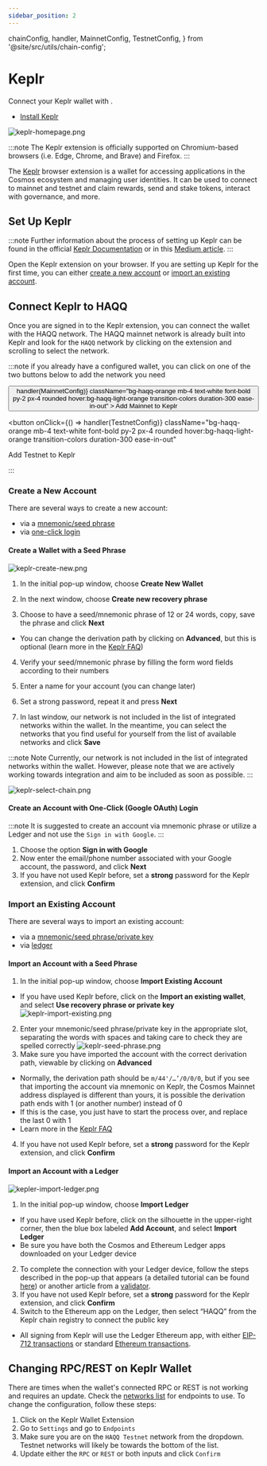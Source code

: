 ```yaml
---
sidebar_position: 2
---
```


  chainConfig,
  handler,
  MainnetConfig,
  TestnetConfig,
} from '@site/src/utils/chain-config';

# Keplr

Connect your Keplr wallet with <ProjectValue keyword="name" />.

- [Install Keplr](https://www.keplr.app/)

![keplr-homepage.png](/img/keplr-homepage.png)

:::note
The Keplr extension is officially supported on Chromium-based browsers (i.e. Edge, Chrome, and Brave) and Firefox.
:::

The [Keplr](https://www.keplr.app/) browser extension is a wallet for accessing applications in the Cosmos ecosystem and
managing user identities. It can be used to connect to <ProjectValue keyword="name" /> mainnet and testnet and claim
rewards, send and stake tokens, interact with governance, and more.

## Set Up Keplr

:::note
Further information about the process of setting up Keplr can be found in the official
[Keplr Documentation](https://keplr.crunch.help/getting-started) or in this [Medium article](https://medium.com/chainapsis/how-to-use-keplr-wallet-40afc80907f6).
:::

Open the Keplr extension on your browser. If you are setting up Keplr for the first time, you can either
[create a new account](#create-a-new-account) or [import an existing account](#import-an-existing-account).

## Connect Keplr to HAQQ

Once you are signed in to the Keplr extension, you can connect the wallet with the HAQQ network. The HAQQ mainnet network
is already built into Keplr and look for the `HAQQ` network by clicking on the extension and scrolling to select the network.

:::note
if you already have a configured wallet, you can click on one of the two buttons below to add the network you need

<div className="grid grid-cols-1 md:grid-cols-2 gap-[24px]">
<button
  onClick={() => handler(MainnetConfig)}
  className="bg-haqq-orange mb-4 text-white font-bold py-2 px-4 rounded hover:bg-haqq-light-orange transition-colors duration-300 ease-in-out"
>
  Add Mainnet to Keplr
</button>

<button
  onClick={() => handler(TestnetConfig)}
  className="bg-haqq-orange mb-4 text-white font-bold py-2 px-4 rounded hover:bg-haqq-light-orange transition-colors duration-300 ease-in-out"
>
  Add Testnet to Keplr
</button>
</div>
:::

### Create a New Account

There are several ways to create a new account:

- via a [mnemonic/seed phrase](#create-a-wallet-with-a-seed-phrase)
- via [one-click login](#create-an-account-with-one-click-google-oauth-login)

#### Create a Wallet with a Seed Phrase

![keplr-create-new.png](/img/keplr-create-new.png)

1. In the initial pop-up window, choose **Create New Wallet**

2. In the next window, choose **Create new recovery phrase**

3. Choose to have a seed/mnemonic phrase of 12 or 24 words, copy, save the phrase and click **Next**

- You can change the derivation path by clicking on **Advanced**, but this is optional (learn more in the
  [Keplr FAQ](https://faq.keplr.app/))

4. Verify your seed/mnemonic phrase by filling the form word fields according to their numbers

5. Enter a name for your account (you can change later)

6. Set a strong password, repeat it and press **Next**

7. In last window, our network is not included in the list of integrated networks within the wallet. In the meantime, you can select the networks that you find useful for yourself from the list of available networks and click **Save**

:::note Note
Currently, our network is not included in the list of integrated networks within the wallet.
However, please note that we are actively working towards integration and aim to be included as soon as possible.
:::

![keplr-select-chain.png](/img/keplr-select-chain.png)

#### Create an Account with One-Click (Google OAuth) Login

:::note
It is suggested to create an account via mnemonic phrase or utilize a Ledger and not use the `Sign in with Google`.
:::

1. Choose the option **Sign in with Google**
2. Now enter the email/phone number associated with your Google account, the password, and click **Next**
3. If you have not used Keplr before, set a **strong** password for the Keplr extension, and click **Confirm**

### Import an Existing Account

There are several ways to import an existing account:

- via a [mnemonic/seed phrase/private key](#import-an-account-with-a-seed-phrase)
- via [ledger](#import-an-account-with-a-ledger)

#### Import an Account with a Seed Phrase

1. In the initial pop-up window, choose **Import Existing Account**

- If you have used Keplr before, click on the **Import an existing wallet**, and select **Use recovery phrase or private key**
  ![keplr-import-existing.png](/img/keplr-import-existing.png)

2. Enter your mnemonic/seed phrase/private key in the appropriate slot, separating the words with spaces and taking
   care to check they are spelled correctly
   ![keplr-seed-phrase.png](/img/keplr-seed-phrase.png)
3. Make sure you have imported the account with the correct derivation path, viewable by clicking on **Advanced**

- Normally, the derivation path should be `m/44'/…’/0/0/0`, but if you see that importing the account via
  mnemonic on Keplr, the Cosmos Mainnet address displayed is different than yours, it is possible the derivation
  path ends with 1 (or another number) instead of 0
- If this is the case, you just have to start the process over, and replace the last 0 with 1
- Learn more in the [Keplr FAQ](https://faq.keplr.app/)

4. If you have not used Keplr before, set a **strong** password for the Keplr extension, and click **Confirm**

#### Import an Account with a Ledger

![kepler-import-ledger.png](/img/kepler-import-ledger.png)

1. In the initial pop-up window, choose **Import Ledger**

- If you have used Keplr before, click on the silhouette in the upper-right corner, then the blue box labeled
  **Add Account**, and select **Import Ledger**
- Be sure you have both the Cosmos and Ethereum Ledger apps downloaded on your Ledger device

2. To complete the connection with your Ledger device, follow the steps described in the pop-up that appears (a detailed
   tutorial can be found [here](https://medium.com/chainapsis/how-to-use-ledger-nano-hardware-wallet-with-keplr-9ea7f07826c2))
   or another article from a [validator](https://medium.com/coinmonks/how-to-set-up-ledger-wallet-evmos-using-keplr-c438cf8c5321).
3. If you have not used Keplr before, set a **strong** password for the Keplr extension, and click **Confirm**
4. Switch to the Ethereum app on the Ledger, then select “HAQQ” from the Keplr chain registry to connect the public key

- All signing from Keplr will use the Ledger Ethereum app, with either [EIP-712 transactions](https://eips.ethereum.org/EIPS/eip-712)
  or standard [Ethereum transactions](https://ethereum.org/en/developers/docs/transactions/).

## Changing RPC/REST on Keplr Wallet

There are times when the wallet's connected RPC or REST is not working and requires an update. Check the
[networks list](../../../develop/api/networks) for endpoints to use. To change the configuration, follow these steps:

1. Click on the Keplr Wallet Extension
2. Go to `Settings` and go to `Endpoints`
3. Make sure you are on the `HAQQ Testnet` network from the dropdown. Testnet networks will likely be towards the bottom
   of the list.
4. Update either the `RPC` or `REST` or both inputs and click `Confirm`

<!-- ## Connect to HAQQ Testnet

![keplr-testnet-evmos.png](/img/keplr-testnet-evmos.png)

The default network configurations for Keplr comes with mainnet as its default. To connect to the testnet environment,
you will need to head to a site/project that has testnet configuration. A window will request your approval for the chain
and the `chain-id`. Once approved, the testnet will be selectable under the `Beta Support` section of Keplr Wallet.

:::note
Add HAQQ Testnet to Keplr.

<button
  onClick={handler}
  className="bg-haqq-orange mb-4 text-white font-bold py-2 px-4 rounded hover:bg-haqq-light-orange transition-colors duration-300 ease-in-out"
>
  Add Configuration to Keplr
</button>
::: -->
